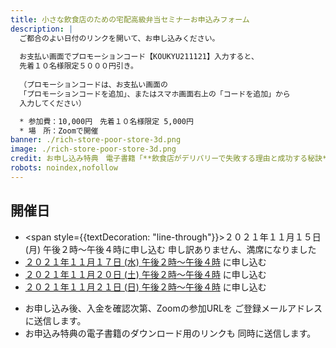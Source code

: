 ```yaml
---
title: 小さな飲食店のための宅配高級弁当セミナーお申込みフォーム
description: |
  ご都合のよい日付のリンクを開いて、お申し込みください。
  
  お支払い画面でプロモーションコード【KOUKYU211121】入力すると、
  先着１０名様限定５０００円引き。
  
  （プロモーションコードは、お支払い画面の
  「プロモーションコードを追加」、またはスマホ画面右上の「コードを追加」から
  入力してください）

  * 参加費：10,000円　先着１０名様限定 5,000円
  * 場　所：Zoomで開催
banner: ./rich-store-poor-store-3d.png
image: ./rich-store-poor-store-3d.png
credit: お申し込み特典　電子書籍「**飲食店がデリバリーで失敗する理由と成功する秘訣**」
robots: noindex,nofollow
---
```


## 開催日

* <span style={{textDecoration: "line-through"}}>２０２１年１１月１５日 (月) 午後２時〜午後４時に申し込む</span> 申し訳ありません、満席になりました
* [２０２１年１１月１７日 (水) 午後２時〜午後４時](https://buy.stripe.com/eVag1ucyGe2h07u7su) に申し込む
* [２０２１年１１月２０日 (土) 午後２時〜午後４時](https://buy.stripe.com/7sI5mQ56ee2hf2ofZ1) に申し込む
* [２０２１年１１月２１日 (日) 午後２時〜午後４時](https://buy.stripe.com/6oE6qUeGObU9bQc004) に申し込む

<div>

* お申し込み後、入金を確認次第、Zoomの参加URLを
  ご登録メールアドレスに送信します。
* お申込み特典の電子書籍のダウンロード用のリンクも
  同時に送信します。

</div>